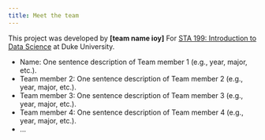 ```yaml
---
title: Meet the team
---
```



This project was developed by **\[team name ioy\]** For [STA 199: Introduction to Data Science](https://sta199-f24.github.io/) at Duke University.



-   Name: One sentence description of Team member 1 (e.g., year, major, etc.). 
-   Team member 2: One sentence description of Team member 2 (e.g., year, major, etc.).
-   Team member 3: One sentence description of Team member 3 (e.g., year, major, etc.).
-   Team member 4: One sentence description of Team member 4 (e.g., year, major, etc.).
-   ...
